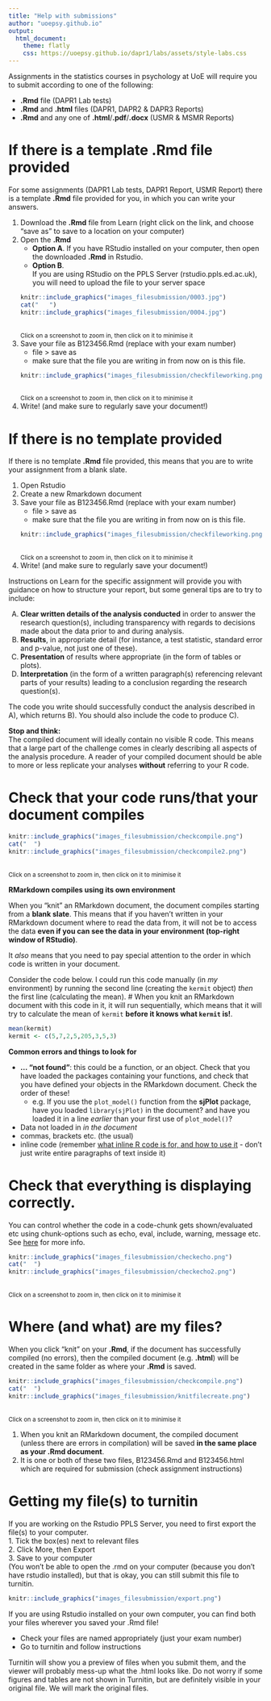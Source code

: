 ```yaml
---
title: "Help with submissions"
author: "uoepsy.github.io"
output:
  html_document:
    theme: flatly
    css: https://uoepsy.github.io/dapr1/labs/assets/style-labs.css
---
```



<script src="https://ajax.googleapis.com/ajax/libs/jquery/3.1.1/jquery.min.js"></script>
  
  <style>
  .zoomDiv {
    opacity: 0;
    position:fixed;
    top: 50%;
    left: 50%;
    z-index: 50;
    transform: translate(-50%, -50%);
    box-shadow: 0px 0px 50px #888888;
    max-height:100%; 
    overflow: scroll;
  }

.zoomImg {
  width: 200%;
}
</style>
  
  
  <script type="text/javascript">
  $(document).ready(function() {
    $('body').prepend("<div class=\"zoomDiv\"><img src=\"\" class=\"zoomImg\"></div>");
    // onClick function for all plots (img's)
    $('img:not(.zoomImg)').click(function() {
      $('.zoomImg').attr('src', $(this).attr('src'));
      $('.zoomDiv').css({opacity: '1', width: '60%'});
    });
    // onClick function for zoomImg
    $('img.zoomImg').click(function() {
      $('.zoomDiv').css({opacity: '0', width: '0%'});
    });
  });
</script>

:::red
Assignments in the statistics courses in psychology at UoE will require you to submit according to one of the following:  

  - **.Rmd** file (DAPR1 Lab tests)
  - **.Rmd** and **.html** files (DAPR1, DAPR2 & DAPR3 Reports)
  - **.Rmd** and any one of **.html**/**.pdf**/**.docx** (USMR & MSMR Reports)
  
:::

# If there is a template .Rmd file provided

For some assignments (DAPR1 Lab tests, DAPR1 Report, USMR Report) there is a template **.Rmd** file provided for you, in which you can write your answers. 

1. Download the **.Rmd** file from Learn (right click on the link, and choose "save as" to save to a location on your computer)
2. Open the **.Rmd**
    + **Option A**. 
    If you have RStudio installed on your computer, then open the downloaded **.Rmd** in Rstudio.
    + **Option B**.  
    If you are using RStudio on the PPLS Server (rstudio.ppls.ed.ac.uk), you will need to upload the file to your server space  
    ```r
    knitr::include_graphics("images_filesubmission/0003.jpg") 
    cat("   ")
    knitr::include_graphics("images_filesubmission/0004.jpg")
    ```
    <br><small>Click on a screenshot to zoom in, then click on it to minimise it</small>
3. Save your file as B123456.Rmd (replace with your exam number)
    - file > save as
    - make sure that the file you are writing in from now on is this file.  
    ```r
    knitr::include_graphics("images_filesubmission/checkfileworking.png") 
    ```
    <br><small>Click on a screenshot to zoom in, then click on it to minimise it</small>
4. Write! (and make sure to regularly save your document!)  


# If there is no template provided
 
If there is no template **.Rmd** file provided, this means that you are to write your assignment from a blank slate.  

1. Open Rstudio
2. Create a new Rmarkdown document
3. Save your file as B123456.Rmd (replace with your exam number)
    - file > save as
    - make sure that the file you are writing in from now on is this file.  
    ```r
    knitr::include_graphics("images_filesubmission/checkfileworking.png") 
    ```
    <br><small>Click on a screenshot to zoom in, then click on it to minimise it</small>
4. Write! (and make sure to regularly save your document!)  


:::frame
Instructions on Learn for the specific assignment will provide you with guidance on how to structure your report, but some general tips are to try to include:

A) **Clear written details of the analysis conducted** in order to answer the research question(s), including transparency with regards to decisions made about the data prior to and during analysis. 
B) **Results**, in appropriate detail (for instance, a test statistic, standard error and p-value, not just one of these).  
C) **Presentation** of results where appropriate (in the form of tables or plots).  
D) **Interpretation** (in the form of a written paragraph(s) referencing relevant parts of your results) leading to a conclusion regarding the research question(s).    

The code you write should successfully conduct the analysis described in A), which returns B). You should also include the code to produce C).  

**Stop and think:**   
The compiled document will ideally contain no visible R code. This means that a large part of the challenge comes in clearly describing all aspects of the analysis procedure. A reader of your compiled document should be able to more or less replicate your analyses **without** referring to your R code.  

:::

# Check that your code runs/that your document compiles

```r
knitr::include_graphics("images_filesubmission/checkcompile.png")
cat("  ")
knitr::include_graphics("images_filesubmission/checkcompile2.png")
```
<br><small>Click on a screenshot to zoom in, then click on it to minimise it</small>


:::yellow
**RMarkdown compiles using its own environment**

When you "knit" an RMarkdown document, the document compiles starting from a **blank slate**. This means that if you haven't written in your RMarkdown document where to read the data from, it will not be to access the data **even if you can see the data in your environment (top-right window of RStudio)**.

It *also* means that you need to pay special attention to the order in which code is written in your document.
  
Consider the code below. I could run this code manually (in *my* environment) by running the second line (creating the `kermit` object) *then* the first line (calculating the mean). #
When you knit an RMarkdown document with this code in it, it will run sequentially, which means that it will try to calculate the mean of `kermit` **before it knows what `kermit` is!**.  

```r
mean(kermit)
kermit <- c(5,7,2,5,205,3,5,3)
```

:::

**Common errors and things to look for**  

- **... "not found"**: this could be a function, or an object. Check that you have loaded the packages containing your functions, and check that you have defined your objects in the RMarkdown document. Check the order of these! 
  - e.g. If you use the `plot_model()` function from the **sjPlot** package, have you loaded `library(sjPlot)` in the document? and have you loaded it in a line *earlier* than your first use of `plot_model()`?  
- Data not loaded in *in the document*
- commas, brackets etc. (the usual)
- inline code (remember [what inline R code is for, and how to use it](https://bookdown.org/yihui/rmarkdown-cookbook/r-code.html) - don't just write entire paragraphs of text inside it)


# Check that everything is displaying correctly. 

You can control whether the code in a code-chunk gets shown/evaluated etc using chunk-options such as echo, eval, include, warning, message etc. See [here](https://rmarkdown.rstudio.com/lesson-3.html) for more info. 

```r
knitr::include_graphics("images_filesubmission/checkecho.png")
cat("  ")
knitr::include_graphics("images_filesubmission/checkecho2.png")
```
<br><small>Click on a screenshot to zoom in, then click on it to minimise it</small>

# Where (and what) are my files?  

:::red
When you click "knit" on your **.Rmd**, if the document has successfully compiled (no errors), then the compiled document (e.g. **.html**) will be created in the same folder as where your **.Rmd** is saved.  
:::

```r
knitr::include_graphics("images_filesubmission/checkcompile.png")
cat("  ")
knitr::include_graphics("images_filesubmission/knitfilecreate.png")
```
<br><small>Click on a screenshot to zoom in, then click on it to minimise it</small>

1. When you knit an RMarkdown document, the compiled document (unless there are errors in compilation) will be saved **in the same place as your .Rmd document**.  
2. It is one or both of these two files, B123456.Rmd and B123456.html which are required for submission (check assignment instructions)

# Getting my file(s) to turnitin

:::frame
If you are working on the Rstudio PPLS Server, you need to first export the file(s) to your computer.  
1. Tick the box(es) next to relevant files  
2. Click More, then Export  
3. Save to your computer  
(You won't be able to open the .rmd on your computer (because you don't have rstudio installed), but that is okay, you can still submit this file to turnitin.  
```r
knitr::include_graphics("images_filesubmission/export.png")
```

If you are using Rstudio installed on your own computer, you can find both your files wherever you saved your .Rmd file! 
:::

- Check your files are named appropriately (just your exam number)
- Go to turnitin and follow instructions

Turnitin will show you a preview of files when you submit them, and the viewer will probably mess-up what the .html looks like. Do not worry if some figures and tables are not shown in Turnitin, but are definitely visible in your original file. We will mark the original files. 




